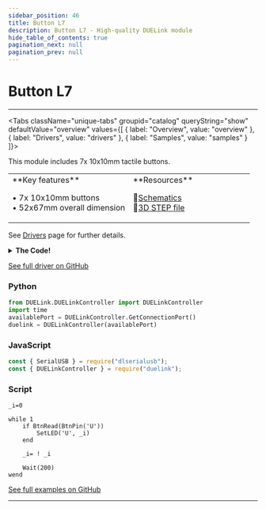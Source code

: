 ```yaml
---
sidebar_position: 46
title: Button L7
description: Button L7 - High-quality DUELink module
hide_table_of_contents: true
pagination_next: null
pagination_prev: null
---
```



# Button L7

<ImageSection 
  product="hibuttonl7-b"
  tagline="7x 10x10mm Tactile Buttons"
/>

---

<Tabs className="unique-tabs" groupid="catalog" queryString="show" defaultValue="overview"
  values={[
    {
        label: "Overview",
        value: "overview"
    },
    {
        label: "Drivers",
        value: "drivers"
    },
    {
        label: "Samples",
        value: "samples"
    }
]}>

<TabItem value="overview">

This module includes 7x 10x10mm tactile buttons.

<table><td width='50%'>
**Key features**

• 7x 10x10mm buttons<br/>
• 52x67mm overall dimension<br/>

</td><td width='50%'>
**Resources**
 
📄[Schematics](/sch/gdl-hibuttonl7-b.pdf)<br/>
🔩[3D STEP file](/3d/gdl-hibuttonl7-b.step)<br/>
</td></table>

</TabItem>

<TabItem value="drivers">

See [Drivers](/docs/engine/drivers) page for further details.

<details>
<summary><strong>The Code!</strong></summary>

**Button L7 Driver**

```batch
##### Button L7 Driver #####

fn DVer()
  return 1.0
fend

fn Init() 
    # All LEDs off
    DWrite(9, 0) # Led up
    DWrite(8, 0) # Led down
    DWrite(17, 0) # Led left
    DWrite(12, 0) # Led right
    DWrite(13, 0) # Led back
    DWrite(14, 0) # Led forward

    # initialize buttons
    BtnEn(BtnPin('U'), 0) # Btn Up
    BtnEn(BtnPin('D'), 0) # Btn Down
    BtnEn(BtnPin('L'), 0) # Btn Left
    BtnEn(BtnPin('R'), 0) # Btn Right
    BtnEn(BtnPin('B'), 0) # Btn Back
    BtnEn(BtnPin('F'), 0) # Btn Forward
    BtnEn(BtnPin('E'), 0) # Btn Enter
fend

fn BtnPin(a)
    if a = 'U'
        return 1
    end
    if a = 'D'
        return 2
    end
    if a = 'L'
        return 3
    end
    if a = 'R'
        return 4
    end
    if a = 'B'
        return 5
    end
    if a = 'F'
        return 6
    end
    if a = 'E'
        return 7
    end
    while 1
        PrintLn("ERROR!!")
        Wait(200)
    wend
fend

fn SetLed(a, v)
    if a = 'U'
        DWrite(9,v)
        return
    end
    if a = 'D'
        DWrite(8,v)
        return
    end
    if a = 'L'
        DWrite(17,v)
        return
    end
    if a = 'R'
        DWrite(12,v)
        return
    end
    if a = 'B'
        DWrite(13,v)
        return
    end
    if a = 'F'
        DWrite(14,v)
        return
    end
    while 1
        PrintLn("ERROR!!")
        Wait(200)
    wend

fend

Init()

####################
```

</details>

[See full driver on GitHub](https://github.com/ghi-electronics/duelink-website/tree/main/static/code/drivers)

</TabItem>

<TabItem value="samples">

### Python

```python
from DUELink.DUELinkController import DUELinkController
import time
availablePort = DUELinkController.GetConnectionPort()
duelink = DUELinkController(availablePort)
```

### JavaScript

```javascript
const { SerialUSB } = require("dlserialusb");
const { DUELinkController } = require("duelink");
```

### Script

```batch
_i=0

while 1    
    if BtnRead(BtnPin('U'))
        SetLED('U', _i)
    end
    
    _i= ! _i

    Wait(200)
wend

```

[See full examples on GitHub](https://github.com/ghi-electronics/duelink-website/tree/main/static/code/samples)

</TabItem>

</Tabs>

---

<OrderSection
    product="DUELink Button L7"
    partnumber="GDL-HIBUTTONL7-B"
    price="$0.00"
/>
